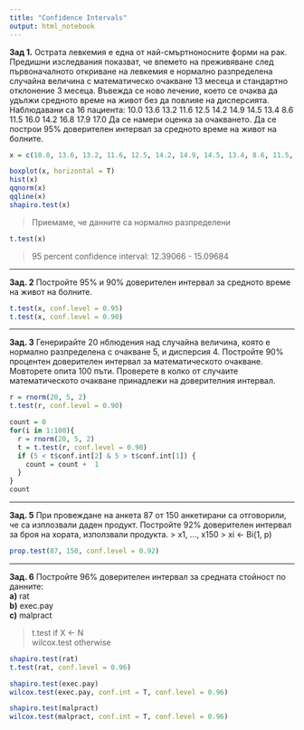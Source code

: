 ```yaml
---
title: "Confidence Intervals"
output: html_notebook
---
```

<strong>Зад 1.</strong> Острата левкемия е една от най-смъртноносните форми на рак. Предишни изследвания показват, че впемето на преживяване след първоначалното откриване на левкемия е нормално разпределена случайна величина с математическо очакване 13 месеца и стандартно отклонение 3 месеца. Въвежда се ново лечение, което се очаква да удължи средното време на живот без да повлияе на дисперсията. Наблюдавани са 16 пациента:
10.0 13.6 13.2 11.6 12.5 14.2 14.9 14.5 13.4 8.6 11.5 16.0 14.2 16.8 17.9 17.0
Да се намери оценка за очакването. Да се построи 95% доверителен интервал за средното време на живот на болните.
```r
x = c(10.0, 13.6, 13.2, 11.6, 12.5, 14.2, 14.9, 14.5, 13.4, 8.6, 11.5, 16.0, 14.2, 16.8, 17.9, 17.0)

boxplot(x, horizontal = T)
hist(x)
qqnorm(x)
qqline(x)
shapiro.test(x)
```
> Приемаме, че данните са нормално разпределени

```r
t.test(x)
```
> 95 percent confidence interval: 12.39066 - 15.09684

---

**Зад. 2** Постройте 95% и 90% доверителен интервал за средното време на живот на болните.
```r
t.test(x, conf.level = 0.95)
t.test(x, conf.level = 0.90)
```

---

**Зад. 3** Генерирайте 20 нблюдения над случайна величина, която е нормално разпределена с очакване 5, и дисперсия 4. Постройте 90% процентен доверителен интервал за математическото очакване. Мовторете опита 100 пъти. Проверете в колко от случаите математическото очакване принадлежи на доверителния интервал.

```r
r = rnorm(20, 5, 2)
t.test(r, conf.level = 0.90)
```

```r
count = 0
for(i in 1:100){ 
  r = rnorm(20, 5, 2)
  t = t.test(r, conf.level = 0.90)
  if (5 < t$conf.int[2] & 5 > t$conf.int[1]) {
    count = count +  1
  }
}
count

```

---

**Зад. 5** При провеждане на анкета 87 от 150 анкетирани са отговорили, че са изплозвали даден продукт. Постройте 92% доверителен интервал за броя на хората, използвали продукта.
> x1, ..., x150
> xi <- Bi(1, p)

```r
prop.test(87, 150, conf.level = 0.92)
```

---
**Зад. 6** Постройте 96% доверителен интервал за средната стойност по данните:  
  **a)** rat  
  **b)** exec.pay  
  **c)** malpract

> t.test if X <- N  
> wilcox.test otherwise

```r
shapiro.test(rat)
t.test(rat, conf.level = 0.96)
```

```r
shapiro.test(exec.pay)
wilcox.test(exec.pay, conf.int = T, conf.level = 0.96)
```

```r
shapiro.test(malpract)
wilcox.test(malpract, conf.int = T, conf.level = 0.96)
```